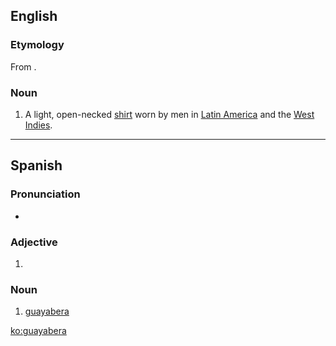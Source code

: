 ==English==
{{wikipedia}}

===Etymology===
From {{etyl|es|en}} {{m|es|guayabera}}.

===Noun===
{{en-noun}}

# A light, open-necked [[shirt]] worn by men in [[Latin America]] and the [[West Indies]].

----

==Spanish==

===Pronunciation===
* {{IPA|/ɡwajaˈβeɾa/|lang=es}}

===Adjective===
{{head|es|adjective form}}

# {{feminine singular of|guayabero|lang=es}}

===Noun===
{{es-noun|f}}

# [[#English|guayabera]]

[[ko:guayabera]]